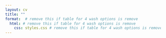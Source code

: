 ```yaml
---
layout: cv
title: ""
format:  # remove this if table for 4 wash options is remove
  html: # remove this if table for 4 wash options is remove
    css: styles.css # remove this if table for 4 wash options is remove
---
```


